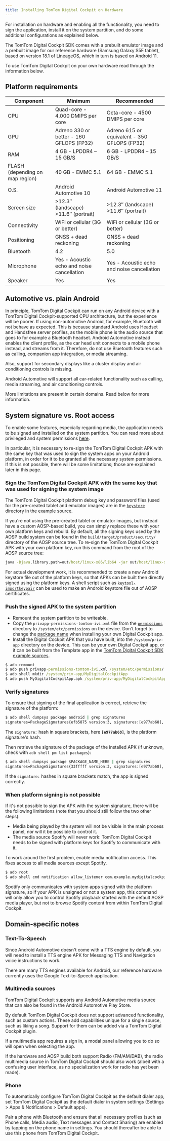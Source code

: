 ```yaml
---
title: Installing TomTom Digital Cockpit on Hardware
---
```


For installation on hardware and enabling all the functionality, you need to sign the application,
install it on the system partition, and do some additional configurations as explained below.

The TomTom Digital Cockpit SDK comes with a prebuilt emulator image and a prebuilt image for our reference
hardware (Samsung Galaxy S5E tablet), based on version 18.1 of LineageOS, which in turn is based
on Android 11.

To use TomTom Digital Cockpit on your own hardware read through the information below.

## Platform requirements

| Component                       | Minimum                                     | Recommended                                   |
|---------------------------------|---------------------------------------------|-----------------------------------------------|
| CPU                             | Quad-core - 4.000 DMIPS per core            | Octa-core - 4500 DMIPS per core               |
| GPU                             | Adreno 330 or better - 160 GFLOPS (FP32)    | Adreno 615 or equivalent - 350 GFLOPS (FP32)  |
| RAM                             | 4 GB - LPDDR4 – 15 GB/S                     | 6 GB - LPDDR4 – 15 GB/S                       |
| FLASH (depending on map region) | 40 GB - EMMC 5.1                            | 64 GB - EMMC 5.1                              |
| O.S.                            | Android Automotive 10                       | Android Automotive 11                         |
| Screen size                     | >12.3″ (landscape) >11.6″ (portrait)        | >12.3″ (landscape) >11.6″ (portrait)          |
| Connectivity                    | WiFi or cellular (3G or better)             | WiFi or cellular (3G or better)               |
| Positioning                     | GNSS + dead reckoning                       | GNSS + dead reckoning                         |
| Bluetooth                       | 4.2                                         | 5.0                                           |
| Microphone                      | Yes - Acoustic echo and noise cancellation  | Yes - Acoustic echo and noise cancellation    |
| Speaker                         | Yes                                         | Yes                                           |

## Automotive vs. plain Android

In principle, TomTom Digital Cockpit can run on any Android device with a
TomTom Digital Cockpit-supported CPU architecture, but the experience will be poorer. If using
non-automotive Android, for example, Bluetooth will not behave as expected. This is because standard
Android uses Headset and Handsfree server profiles, as the mobile phone is the audio source that
goes to for example a Bluetooth headset. Android Automotive instead enables the client profile, as
the car head unit connects to a mobile phone instead, and streams from it. Therefore, do not use
Bluetooth features such as calling, companion app integration, or media streaming.

Also, support for secondary displays like a cluster display and air conditioning controls is
missing.

Android Automotive will support all car-related functionality such as calling, media streaming, and
air conditioning controls.

More limitations are present in certain domains. Read below for more information.

## System signature vs. Root access

To enable some features, especially regarding media, the application needs to be signed and
installed on the system partition. You can read more about privileged and system permissions
[here](https://source.android.com/devices/tech/config/perms-allowlist).

In particular, it is necessary to re-sign the TomTom Digital Cockpit APK with the same key that was
used to sign the system apps on your Android platform, in order for it to be granted all the
necessary system permissions. If this is not possible, there will be some limitations; those are
explained later in this page.

### Sign the TomTom Digital Cockpit APK with the same key that was used for signing the system image

The TomTom Digital Cockpit platform debug key and password files (used for the pre-created tablet
and emulator images) are in the
[`keystore`](https://github.com/tomtom-international/tomtom-digital-cockpit-sdk-examples/tree/main/keystore)
directory in the example source.

If you're not using the pre-created tablet or emulator images, but instead have a custom AOSP-based
build, you can simply replace these with your own platform keys and rebuild.
By default, all the signing keys used by the AOSP build system can be found in the
`build/target/product/security/` directory of the AOSP source tree.
To re-sign the TomTom Digital Cockpit APK with your own platform key, run this command from the root
of the AOSP source tree:

```cmd
java -Djava.library.path=out/host/linux-x86/lib64 -jar out/host/linux-x86/framework/signapk.jar build/target/product/security/platform.x509.pem build/target/product/security/platform.pk8 ttdc.apk ttdc-signed.apk
```

For actual development work, it is recommended to create a new Android keystore file out of the
platform keys, so that APKs can be built then directly signed using the platform keys. A shell
script such as [`keytool-importkeypair`](https://github.com/getfatday/keytool-importkeypair) can be
used to make an Android keystore file out of AOSP certificates.

### Push the signed APK to the system partition

- Remount the system partition to be writeable.
- Copy the `privapp-permissions-tomtom-ivi.xml` file from the
  [`permissions`](https://github.com/tomtom-international/tomtom-digital-cockpit-sdk-examples/tree/main/permissions)
  directory to `/system/etc/permissions` on the device. Don't forget to change the
  [package name](https://github.com/tomtom-international/tomtom-digital-cockpit-sdk-examples/blob/main/permissions/privapp-permissions-tomtom-ivi.xml#L14)
  when installing your own Digital Cockpit app.
- Install the Digital Cockpit APK that you have built, into the `/system/priv-app` directory on the
  device. This can be your own Digital Cockpit app, or it can be built from the Template app in the
  [TomTom Digital Cockpit SDK example sources](/tomtom-digital-cockpit/developers/getting-started/accessing-tomtom-digital-cockpit-sdk-example-sources).

```cmd
$ adb remount
$ adb push privapp-permissions-tomtom-ivi.xml /system/etc/permissions/
$ adb shell mkdir /system/priv-app/MyDigitalCockpitApp
$ adb push MyDigitalCockpitApp.apk /system/priv-app/MyDigitalCockpitApp/
```

### Verify signatures

To ensure that signing of the final application is correct, retrieve the signature of the platform:

```cmd
$ adb shell dumpsys package android | grep signatures
signatures=PackageSignatures{efb5875 version:3, signatures:[e977ab68], past signatures:[]}
```

The `signature:` hash in square brackets, here **`[e977ab68]`**, is the platform signature's hash.

Then retrieve the signature of the package of the installed APK (if unknown, check with
`adb shell pm list packages`):

```cmd
$ adb shell dumpsys package $PACKAGE_NAME_HERE | grep signatures
signatures=PackageSignatures{33fffff version:3, signatures:[e977ab68], past signatures:[]}
```

If the `signature:` hashes in square brackets match, the app is signed correctly.

### When platform signing is not possible

If it's not possible to sign the APK with the system signature, there will be the following
limitations (note that you should still follow the two other steps):

- Media being played by the system will not be visible in the main process panel, nor will it be 
  possible to control it.
- The media source Spotify will never work: TomTom Digital Cockpit needs to be signed with platform keys for
  Spotify to communicate with it.

To work around the first problem, enable media notification access. This fixes access to all media
sources except Spotify.

```cmd
$ adb root
$ adb shell cmd notification allow_listener com.example.mydigitalcockpitapp/com.tomtom.ivi.appsuite.media.plugin.service.media.MediaNotificationListener
```

Spotify only communicates with system apps signed with the platform signature, so if your APK is
unsigned or not a system app, this command will only allow you to control Spotify playback started
with the default AOSP media player, but not to browse Spotify content from within TomTom Digital Cockpit.

## Domain-specific notes

### Text-To-Speech

Since Android Automotive doesn't come with a TTS engine by default, you will need to install a TTS
engine APK for Messaging TTS and Navigation voice instructions to work.

There are many TTS engines available for Android, our reference hardware currently uses the Google
Text-to-Speech application.

### Multimedia sources

TomTom Digital Cockpit supports any Android Automotive media source that can also be found in the Android
Automotive Play Store.

By default TomTom Digital Cockpit does not support advanced functionality, such as custom actions. These add
capabilities unique for a single source, such as liking a song. Support for them can be added via
a TomTom Digital Cockpit plugin.

If a multimedia app requires a sign in, a modal panel allowing you to do so will open when
selecting the app.

If the hardware and AOSP build both support Radio (FM/AM/DAB), the radio multimedia source in
TomTom Digital Cockpit should also work (albeit with a confusing user interface, as no specialization work 
for radio has yet been made).

### Phone

To automatically configure TomTom Digital Cockpit as the default dialer app, set TomTom Digital Cockpit as the 
default dialer in system settings (Settings > Apps & Notifications > Default apps).

Pair a phone with Bluetooth and ensure that all necessary profiles (such as Phone calls, Media
audio, Text messages and Contact Sharing) are enabled by tapping on the phone name in settings.
You should thereafter be able to use this phone from TomTom Digital Cockpit.

